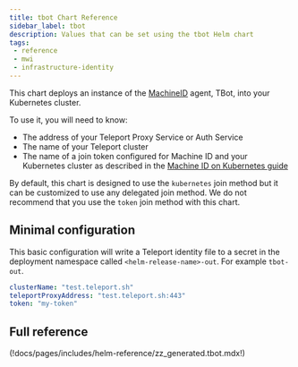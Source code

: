 ```yaml
---
title: tbot Chart Reference
sidebar_label: tbot
description: Values that can be set using the tbot Helm chart
tags:
 - reference
 - mwi
 - infrastructure-identity
---
```


This chart deploys an instance of the [MachineID](../../machine-workload-identity/machine-id/introduction.mdx) agent,
TBot, into your Kubernetes cluster.

To use it, you will need to know:

- The address of your Teleport Proxy Service or Auth Service
- The name of your Teleport cluster
- The name of a join token configured for Machine ID and your Kubernetes cluster
  as described in the [Machine ID on Kubernetes guide](../../machine-workload-identity/machine-id/deployment/kubernetes.mdx)

By default, this chart is designed to use the `kubernetes` join method but it
can be customized to use any delegated join method. We do not recommend that
you use the `token` join method with this chart.

## Minimal configuration

This basic configuration will write a Teleport identity file to a secret in
the deployment namespace called `<helm-release-name>-out`. For example `tbot-out`.

```yaml
clusterName: "test.teleport.sh"
teleportProxyAddress: "test.teleport.sh:443"
token: "my-token"
```

## Full reference

(!docs/pages/includes/helm-reference/zz_generated.tbot.mdx!)
